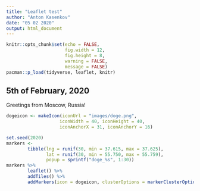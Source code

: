 ```yaml
---
title: "Leaflet test"
author: "Anton Kasenkov"
date: "05 02 2020"
output: html_document
---
```


```r
knitr::opts_chunk$set(echo = FALSE,
                      fig.width = 12,
                      fig.height = 8,
                      warning = FALSE,
                      message = FALSE)
pacman::p_load(tidyverse, leaflet, knitr)
```

## 5th of February, 2020

Greetings from Moscow, Russia!

```r
dogeicon <- makeIcon(iconUrl = "images/doge.png", 
                    iconWidth = 40, iconHeight = 40,
                    iconAnchorX = 31, iconAnchorY = 16)

set.seed(2020)
markers <-
        tibble(lng = runif(30, min = 37.615, max = 37.625),
               lat = runif(30, min = 55.750, max = 55.759),
               popup = sprintf("doge_%s", 1:30))
markers %>%
        leaflet() %>%
        addTiles() %>%
        addMarkers(icon = dogeicon, clusterOptions = markerClusterOptions())
```
